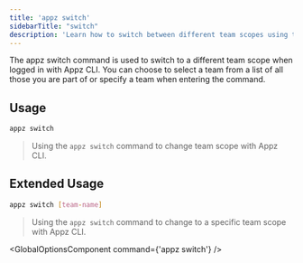 ```yaml
---
title: 'appz switch'
sidebarTitle: "switch"
description: 'Learn how to switch between different team scopes using the `appz switch` CLI command.'
---
```



The appz switch command is used to switch to a different team scope when logged in with Appz CLI. You can choose to select a team from a list of all those you are part of or specify a team when entering the command.

## Usage
```bash terminal
appz switch
```
>   Using the `appz switch` command to change team scope with Appz CLI.

## Extended Usage
```bash terminal
appz switch [team-name]
```
>   Using the `appz switch` command to change to a specific team scope with Appz CLI.

<GlobalOptionsComponent command={'appz switch'} />